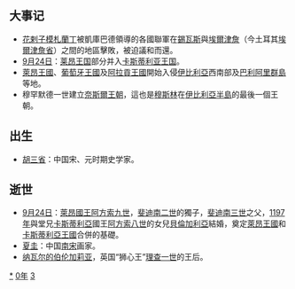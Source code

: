 {{yearTOC|1230|金'''[[正大|正大]]七年'''；南宋'''[[绍定|绍定]]三年'''；蒲鲜万奴'''[[大同_(蒲鮮萬奴)|大同]]七年'''；大理'''[[仁壽_(大理)|仁壽]]四年'''；越南'''[[建中_(越南)|建中]]五年'''；日本'''[[寬喜|寬喜]]二年'''}}
== 大事记 ==
*[[花剌子模|花剌子模]][[札蘭丁|札蘭丁]]被凱庫巴德領導的各國聯軍在[[錫瓦斯|錫瓦斯]]與[[埃爾津詹|埃爾津詹]]（今土耳其[[埃爾津詹省|埃爾津詹省]]）之間的地區擊敗，被迫議和而還。
*[[9月24日|9月24日]]：[[莱昂王国|莱昂王国]]部分并入[[卡斯蒂利亚王国|卡斯蒂利亚王国]]。
*[[萊昂王國|萊昂王國]]、[[葡萄牙王國|葡萄牙王國]]及[[阿拉貢王國|阿拉貢王國]]開始入侵[[伊比利亞|伊比利亞]]西南部及[[巴利阿里群島|巴利阿里群島]]等地。
*穆罕默德一世建立[[奈斯爾王朝|奈斯爾王朝]]，這也是[[穆斯林|穆斯林]]在[[伊比利亞半島|伊比利亞半島]]的最後一個王朝。

== 出生 ==
*[[胡三省|胡三省]]：中国宋、元时期史学家。

== 逝世 ==
{{Wikisource year mention}}
*[[9月24日|9月24日]]：[[阿方索九世_(萊昂)|萊昂國王阿方索九世]]，[[斐迪南二世_(萊昂)|斐迪南二世]]的獨子，[[斐迪南三世_(卡斯蒂利亞)|斐迪南三世]]之父，[[1197年|1197年]]與堂兄[[卡斯蒂利亞|卡斯蒂利亞]]國王[[阿方索八世|阿方索八世]]的女兒[[貝倫加利亞_(卡斯蒂利亞)|貝倫加利亞]]結婚，奠定[[萊昂王國|萊昂王國]]和[[卡斯蒂利亞王國|卡斯蒂利亞王國]]合併的基礎。
*[[夏圭|夏圭]]：中国[[南宋|南宋]]画家。
*[[纳瓦尔的伯伦加莉亚|纳瓦尔的伯伦加莉亚]]，英国“狮心王”[[理查一世|理查一世]]的王后。

[[Category:1230年|*]]
[[Category:1230年代|0年]]
[[Category:13世纪各年|3]]